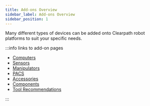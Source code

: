 ```yaml
---
title: Add-ons Overview
sidebar_label: Add-ons Overview
sidebar_position: 1
---
```


Many different types of devices can be added onto Clearpath robot platforms to suit your specific needs.

:::info links to add-on pages

- [Computers](/docs/add-ons/computers)
- [Sensors](/docs/add-ons/sensors)
- [Manipulators](/docs/add-ons/manipulators)
- [PACS](/docs/add-ons/pacs)
- [Accessories](/docs/add-ons/accessories)
- [Components](/docs/add-ons/components)
- [Tool Recommendations](/docs/add-ons/tools)

:::